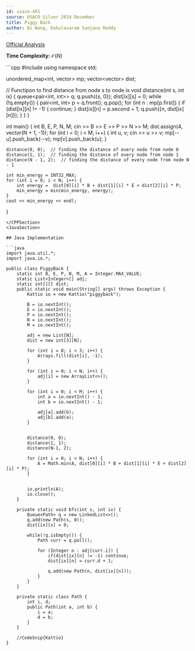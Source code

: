 ```yaml
---
id: usaco-491
source: USACO Silver 2014 December
title: Piggy Back
author: Qi Wang, Kakulavaram Sanjana Reddy
---
```


[Official Analysis](http://www.usaco.org/current/data/sol_piggyback_silver.html)

**Time Complexity:** $\mathcal{O}(N)$

<LanguageSection>

<CPPSection>
```cpp
#include <bits/stdc++.h>
using namespace std;

unordered_map<int, vector<int>> mp;
vector<vector<int>> dist;

// Functipon to find distance from node s to node ix
void distance(int s, int ix) {
	queue<pair<int, int>> q;
	q.push({s, 0});
	dist[ix][s] = 0;
	while (!q.empty()) {
		pair<int, int> p = q.front();
		q.pop();
		for (int n : mp[p.first]) {
			if (dist[ix][n] != -1) {
				continue;
			}
			dist[ix][n] = p.second + 1;
			q.push({n, dist[ix][n]});
		}
	}
}

int main() {
	int B, E, P, N, M; 
	cin >> B >> E >> P >> N >> M;
	dist.assign(4, vector<int>(N + 1, -1));
	for (int i = 0; i < M; i++) {
		int u, v;
		cin >> u >> v;
		mp[--u].push_back(--v);
		mp[v].push_back(u);
	}

	distance(0, 0);  // finding the distance of every node from node 0
	distance(1, 1);  // finding the distance of every node from node 1
	distance(N - 1, 2);  // finding the distance of every node from node N - 1

	int min_energy = INT32_MAX;
	for (int i = 0; i < N; i++) {
		int energy =  dist[0][i] * B + dist[1][i] * E + dist[2][i] * P;
		min_energy = min(min_energy, energy);
	}
	cout << min_energy << endl;
}
```
</CPPSection>
<JavaSection>

## Java Implementation

```java
import java.util.*;
import java.io.*;

public class PiggyBack {
	static int B, E, P, N, M, A = Integer.MAX_VALUE;
	static List<Integer>[] adj;
	static int[][] dist;
	public static void main(String[] args) throws Exception {
		Kattio io = new Kattio("piggyback");

		B = io.nextInt();
		E = io.nextInt();
		P = io.nextInt();
		N = io.nextInt();
		M = io.nextInt();

		adj = new List[N];
		dist = new int[3][N];

		for (int i = 0; i < 3; i++) {
			Arrays.fill(dist[i], -1);
		}

		for (int i = 0; i < N; i++) {
			adj[i] = new ArrayList<>();
		}

		for (int i = 0; i < M; i++) {
			int a = io.nextInt() - 1;
			int b = io.nextInt() - 1;

			adj[a].add(b);
			adj[b].add(a);
		}


		distance(0, 0);
		distance(1, 1);
		distance(N-1, 2);

		for (int i = 0; i < N; i++) {
			A = Math.min(A, dist[0][i] * B + dist[1][i] * E + dist[2][i] * P);
		}


		io.println(A);
		io.close();
	}

	private static void bfs(int s, int ix) {
		Queue<Path> q = new LinkedList<>();
		q.add(new Path(s, 0));
		dist[ix][s] = 0;

		while(!q.isEmpty()) {
			Path curr = q.poll();

			for (Integer n : adj[curr.i]) {
				if(dist[ix][n] != -1) continue;
				dist[ix][n] = curr.d + 1;

				q.add(new Path(n, dist[ix][n]));
			}
		}
	}

	private static class Path {
		int i, d;
		public Path(int a, int b) {
			i = a;
			d = b;
		}
	}

	//CodeSnip{Kattio}
}
```

</JavaSection>
</LanguageSection>
